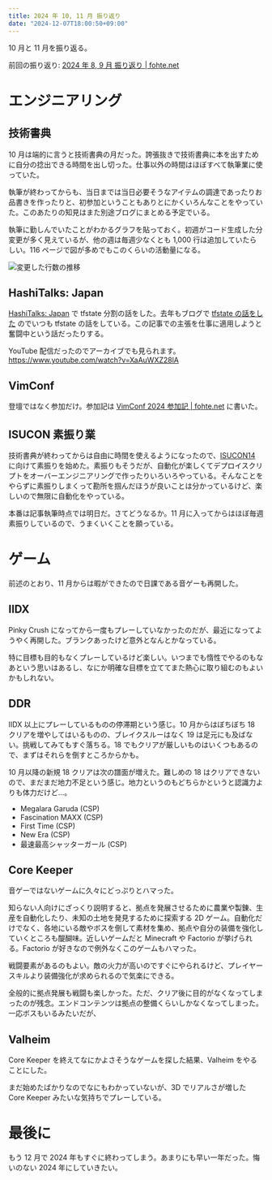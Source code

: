 ```yaml
---
title: 2024 年 10, 11 月 振り返り
date: "2024-12-07T18:00:50+09:00"
---
```


10 月と 11 月を振り返る。

前回の振り返り: [2024 年 8, 9 月 振り返り | fohte.net](/blog/posts/202408-09-review)

# エンジニアリング

## 技術書典

10 月は端的に言うと技術書典の月だった。誇張抜きで技術書典に本を出すために自分の捻出できる時間を出し切った。仕事以外の時間はほぼすべて執筆業に使っていた。

執筆が終わってからも、当日までは当日必要そうなアイテムの調達であったりお品書きを作ったりと、初参加ということもありとにかくいろんなことをやっていた。このあたりの知見はまた別途ブログにまとめる予定でいる。

執筆に勤しんでいたことがわかるグラフを貼っておく。初週がコード生成した分変更が多く見えているが、他の週は毎週少なくとも 1,000 行は追加していたらしい。116 ページで図が多めでもこのくらいの活動量になる。

![変更した行数の推移](https://assets.fohte.net/images/CmCwjD4C3A-SKt93d-28poSqVLw.png?w=907&h=540)

## HashiTalks: Japan

[HashiTalks: Japan](https://events.hashicorp.com/hashitalksjapan) で tfstate 分割の話をした。去年もブログで [tfstate の話をした](/blog/posts/2023-12-18-terraform-dir-structure) のでいつも tfstate の話をしている。この記事での主張を仕事に適用しようと奮闘中という話だったりする。

<SpeakerDeck id="8f36834d4afb4b5598dec648bd62468c" />

YouTube 配信だったのでアーカイブでも見られます。
https://www.youtube.com/watch?v=XaAuWXZ28lA

## VimConf

登壇ではなく参加だけ。参加記は [VimConf 2024 参加記 | fohte.net](/blog/posts/2024-11-23-vimconf2024) に書いた。

## ISUCON 素振り業

技術書典が終わってからは自由に時間を使えるようになったので、[ISUCON14](https://isucon.net/archives/58593190.html) に向けて素振りを始めた。素振りもそうだが、自動化が楽しくてデプロイスクリプトをオーバーエンジニアリングで作ったりいろいろやっている。そんなことをやらずに素振りしまくって勘所を掴んだほうが良いことは分かっているけど、楽しいので無限に自動化をやっている。

本番は記事執筆時点では明日だ。さてどうなるか。11 月に入ってからはほぼ毎週素振りしているので、うまくいくことを願っている。

# ゲーム

前述のとおり、11 月からは暇ができたので日課である音ゲーも再開した。

## IIDX

Pinky Crush になってから一度もプレーしていなかったのだが、最近になってようやく再開した。ブランクあったけど意外となんとかなっている。

<Mastodon url="https://social.fohte.net/@fohte/113572066745611583" />

特に目標も目的もなくプレーしているけど楽しい。いつまでも惰性でやるのもなあという思いはあるし、なにか明確な目標を立ててまた熱心に取り組むのもよいかもしれない。

## DDR

IIDX 以上にプレーしているものの停滞期という感じ。10 月からはぼちぼち 18 クリアを増やしてはいるものの、ブレイクスルーはなく 19 は足元にも及ばない。挑戦してみてもすぐ落ちる。18 でもクリアが厳しいものはいくつもあるので、まずはそれらを倒すところからかも。

10 月以降の新規 18 クリアは次の譜面が増えた。難しめの 18 はクリアできないので、まだまだ地力不足という感じ。地力というのもどちらかというと認識力よりも体力だけど…。

- Megalara Garuda (CSP)
- Fascination MAXX (CSP)
- First Time (CSP)
- New Era (CSP)
- 最速最高シャッターガール (CSP)

## Core Keeper

音ゲーではないゲームに久々にどっぷりとハマった。

<CardLink href="https://store.steampowered.com/app/1621690/Core_Keeper/?l=japanese" />

知らない人向けにざっくり説明すると、拠点を発展させるために農業や製錬、生産を自動化したり、未知の土地を発見するために探索する 2D ゲーム。自動化だけでなく、各地にいる敵やボスを倒して素材を集め、拠点や自分の装備を強化していくところも醍醐味。近しいゲームだと Minecraft や Factorio が挙げられる。Factorio が好きなので例外なくこのゲームもハマった。

戦闘要素があるのもよい。敵の火力が高いのですぐにやられるけど、プレイヤースキルより装備強化が求められるので気楽にできる。

全般的に拠点発展も戦闘も楽しかった。ただ、クリア後に目的がなくなってしまったのが残念。エンドコンテンツは拠点の整備くらいしかなくなってしまった。一応ボスもいるみたいだが、

## Valheim

Core Keeper を終えてなにかよさそうなゲームを探した結果、Valheim をやることにした。

<CardLink href="https://store.steampowered.com/app/892970/Valheim/?l=japanese" />

まだ始めたばかりなのでなにもわかっていないが、3D でリアルさが増した Core Keeper みたいな気持ちでプレーしている。

# 最後に

もう 12 月で 2024 年もすぐに終わってしまう。あまりにも早い一年だった。悔いのない 2024 年にしていきたい。

